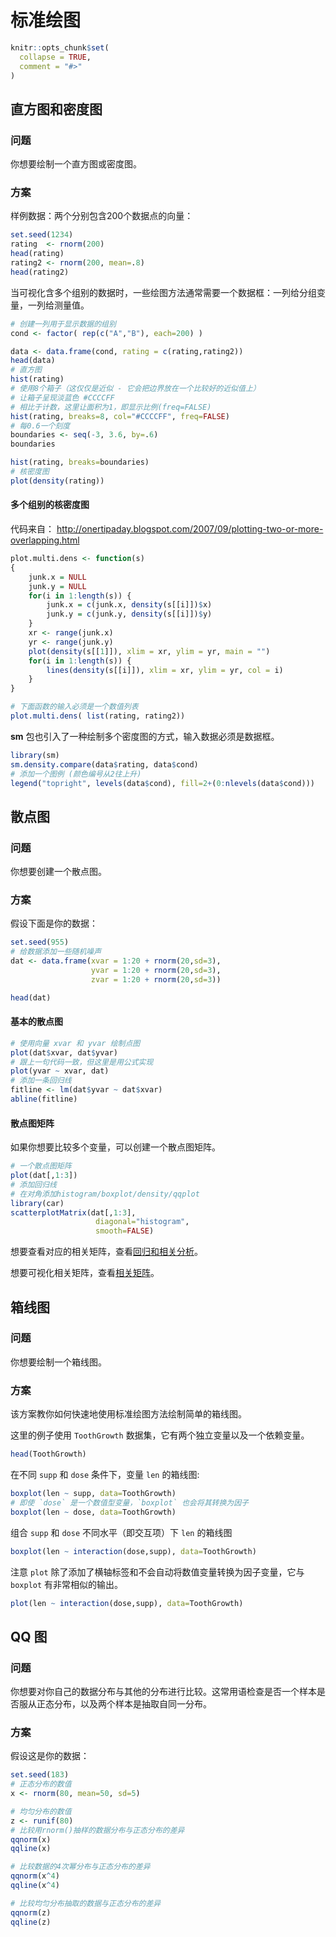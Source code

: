 # 标准绘图

```r
knitr::opts_chunk$set(
  collapse = TRUE,
  comment = "#>"
)
```

## 直方图和密度图

### 问题

你想要绘制一个直方图或密度图。

### 方案

样例数据：两个分别包含200个数据点的向量：

```r
set.seed(1234)
rating  <- rnorm(200)
head(rating)
rating2 <- rnorm(200, mean=.8)
head(rating2)
```

当可视化含多个组别的数据时，一些绘图方法通常需要一个数据框：一列给分组变量，一列给测量值。

```r
# 创建一列用于显示数据的组别
cond <- factor( rep(c("A","B"), each=200) )

data <- data.frame(cond, rating = c(rating,rating2))
head(data)
# 直方图
hist(rating)
# 使用8个箱子（这仅仅是近似 - 它会把边界放在一个比较好的近似值上）
# 让箱子呈现淡蓝色 #CCCCFF
# 相比于计数，这里让面积为1，即显示比例(freq=FALSE)
hist(rating, breaks=8, col="#CCCCFF", freq=FALSE)
# 每0.6一个刻度
boundaries <- seq(-3, 3.6, by=.6)
boundaries

hist(rating, breaks=boundaries)
# 核密度图
plot(density(rating))
```


#### 多个组别的核密度图

代码来自： <http://onertipaday.blogspot.com/2007/09/plotting-two-or-more-overlapping.html>

```r
plot.multi.dens <- function(s)
{
    junk.x = NULL
    junk.y = NULL
    for(i in 1:length(s)) {
        junk.x = c(junk.x, density(s[[i]])$x)
        junk.y = c(junk.y, density(s[[i]])$y)
    }
    xr <- range(junk.x)
    yr <- range(junk.y)
    plot(density(s[[1]]), xlim = xr, ylim = yr, main = "")
    for(i in 1:length(s)) {
        lines(density(s[[i]]), xlim = xr, ylim = yr, col = i)
    }
}

# 下面函数的输入必须是一个数值列表
plot.multi.dens( list(rating, rating2))
```


**sm** 包也引入了一种绘制多个密度图的方式，输入数据必须是数据框。

```r
library(sm)
sm.density.compare(data$rating, data$cond)
# 添加一个图例 (颜色编号从2往上升)
legend("topright", levels(data$cond), fill=2+(0:nlevels(data$cond)))
```


## 散点图

### 问题

你想要创建一个散点图。

### 方案

假设下面是你的数据：

```r
set.seed(955)
# 给数据添加一些随机噪声
dat <- data.frame(xvar = 1:20 + rnorm(20,sd=3),
                  yvar = 1:20 + rnorm(20,sd=3),
                  zvar = 1:20 + rnorm(20,sd=3))

head(dat)
```

#### 基本的散点图

```r
# 使用向量 xvar 和 yvar 绘制点图
plot(dat$xvar, dat$yvar)
# 跟上一句代码一致，但这里是用公式实现
plot(yvar ~ xvar, dat)
# 添加一条回归线
fitline <- lm(dat$yvar ~ dat$xvar)
abline(fitline)
```


#### 散点图矩阵

如果你想要比较多个变量，可以创建一个散点图矩阵。

```r
# 一个散点图矩阵
plot(dat[,1:3])
# 添加回归线
# 在对角添加histogram/boxplot/density/qqplot
library(car)
scatterplotMatrix(dat[,1:3],
                   diagonal="histogram",
                   smooth=FALSE)
```


想要查看对应的相关矩阵，查看[回归和相关分析](#section-7.1)。

想要可视化相关矩阵，查看[相关矩阵](#corr-mat)。

## 箱线图

### 问题

你想要绘制一个箱线图。

### 方案

该方案教你如何快速地使用标准绘图方法绘制简单的箱线图。

这里的例子使用 `ToothGrowth` 数据集，它有两个独立变量以及一个依赖变量。

```r
head(ToothGrowth)
```

在不同 `supp` 和 `dose` 条件下，变量 `len` 的箱线图:

```r
boxplot(len ~ supp, data=ToothGrowth)
# 即使 `dose` 是一个数值型变量，`boxplot` 也会将其转换为因子 
boxplot(len ~ dose, data=ToothGrowth)
```

组合 `supp` 和 `dose` 不同水平（即交互项）下 `len` 的箱线图

```r
boxplot(len ~ interaction(dose,supp), data=ToothGrowth)
```


注意 `plot` 除了添加了横轴标签和不会自动将数值变量转换为因子变量，它与 `boxplot` 有非常相似的输出。

```r
plot(len ~ interaction(dose,supp), data=ToothGrowth)
```


## QQ 图 {#qq-plot}

### 问题

你想要对你自己的数据分布与其他的分布进行比较。这常用语检查是否一个样本是否服从正态分布，以及两个样本是抽取自同一分布。

### 方案

假设这是你的数据：

```r
set.seed(183)
# 正态分布的数值
x <- rnorm(80, mean=50, sd=5)

# 均匀分布的数值
z <- runif(80)
# 比较用rnorm()抽样的数据分布与正态分布的差异
qqnorm(x)
qqline(x)

# 比较数据的4次幂分布与正态分布的差异
qqnorm(x^4)
qqline(x^4)

# 比较均匀分布抽取的数据与正态分布的差异
qqnorm(z)
qqline(z)
```


